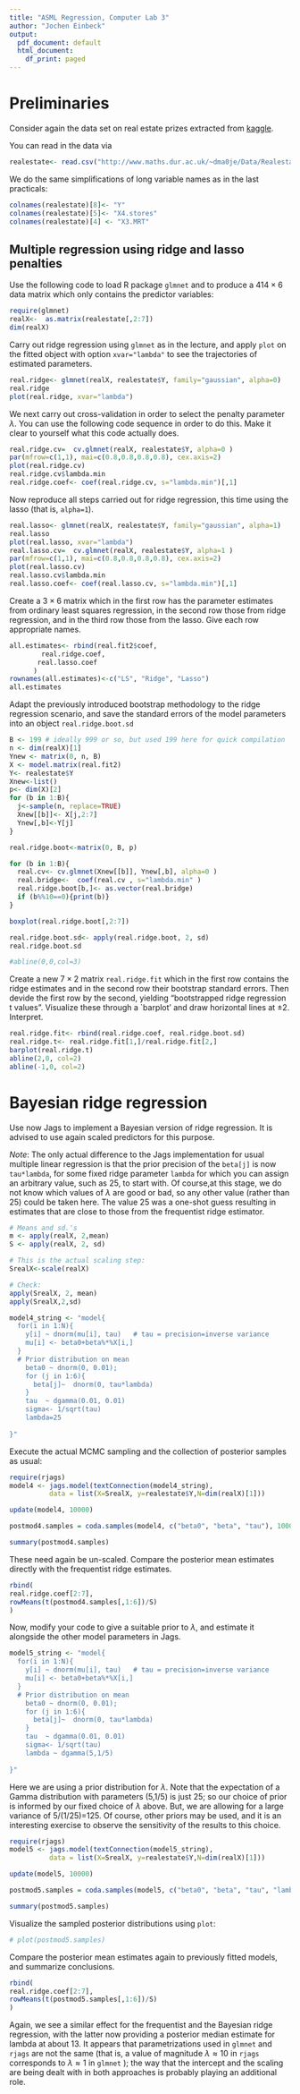 ---
title: "ASML Regression, Computer Lab 3"
author: "Jochen Einbeck"
output:
  pdf_document: default
  html_document:
    df_print: paged
---


# Preliminaries

Consider again the data set on real estate prizes extracted from  [kaggle](https://www.kaggle.com/quantbruce/real-estate-price-prediction/).

You can read in the data via

```{r}
realestate<- read.csv("http://www.maths.dur.ac.uk/~dma0je/Data/Realestate.csv", header=TRUE)
```

We do the same simplifications of long variable names as in the last practicals:

```{r}
colnames(realestate)[8]<- "Y"
colnames(realestate)[5]<- "X4.stores"
colnames(realestate)[4] <- "X3.MRT"
```

##  Multiple regression using ridge and lasso penalties

Use the following code to load R package `glmnet` and to produce a $414 \times 6$ data matrix which only contains the predictor variables:

```{r}
require(glmnet)
realX<-  as.matrix(realestate[,2:7])
dim(realX)
```

Carry out ridge regression using `glmnet` as in the lecture, and apply `plot` on the fitted object with option `xvar="lambda"` to see the trajectories of estimated parameters.

```{r}
real.ridge<- glmnet(realX, realestate$Y, family="gaussian", alpha=0)
real.ridge
plot(real.ridge, xvar="lambda")

```


We next carry out cross-validation in order to select the penalty parameter $\lambda$.  You can  use the following code sequence in order to do this. Make it clear to yourself what this code actually does.

```{r}
real.ridge.cv=  cv.glmnet(realX, realestate$Y, alpha=0 )
par(mfrow=c(1,1), mai=c(0.8,0.8,0.8,0.8), cex.axis=2)
plot(real.ridge.cv)
real.ridge.cv$lambda.min
real.ridge.coef<- coef(real.ridge.cv, s="lambda.min")[,1]
```

Now reproduce all steps carried out for ridge regression, this time using the lasso (that is, `alpha=1`).

```{r}
real.lasso<- glmnet(realX, realestate$Y, family="gaussian", alpha=1)
real.lasso
plot(real.lasso, xvar="lambda")
real.lasso.cv=  cv.glmnet(realX, realestate$Y, alpha=1 )
par(mfrow=c(1,1), mai=c(0.8,0.8,0.8,0.8), cex.axis=2)
plot(real.lasso.cv)
real.lasso.cv$lambda.min
real.lasso.coef<- coef(real.lasso.cv, s="lambda.min")[,1]

```

Create a $3 \times 6$ matrix which in the first row has the parameter estimates from ordinary least squares regression, in the second row those from ridge regression, and in the third row those from the lasso. Give each row appropriate names.



```{r}
all.estimates<- rbind(real.fit2$coef,
        real.ridge.coef,
       real.lasso.coef
      )
rownames(all.estimates)<-c("LS", "Ridge", "Lasso")
all.estimates
```


Adapt the previously introduced bootstrap methodology to the ridge regression scenario, and save the standard errors of the model parameters into an object `real.ridge.boot.sd`


```{r}
B <- 199 # ideally 999 or so, but used 199 here for quick compilation
n <- dim(realX)[1]
Ynew <- matrix(0, n, B)
X <- model.matrix(real.fit2)
Y<- realestate$Y
Xnew<-list()
p<- dim(X)[2]
for (b in 1:B){
  j<-sample(n, replace=TRUE)
  Xnew[[b]]<- X[j,2:7]
  Ynew[,b]<-Y[j]
}

real.ridge.boot<-matrix(0, B, p)

for (b in 1:B){
  real.cv<- cv.glmnet(Xnew[[b]], Ynew[,b], alpha=0 )
  real.bridge<-  coef(real.cv , s="lambda.min" )
  real.ridge.boot[b,]<- as.vector(real.bridge)
  if (b%%10==0){print(b)}
}

boxplot(real.ridge.boot[,2:7])

real.ridge.boot.sd<- apply(real.ridge.boot, 2, sd)
real.ridge.boot.sd

#abline(0,0,col=3)

```

Create a new $7 \times 2$ matrix `real.ridge.fit` which in the first row contains the ridge estimates and in the second row their bootstrap standard errors. Then devide the first row by the second, yielding "bootstrapped ridge regression t values". Visualize these through a `barplot' and draw horizontal lines at $\pm 2$. Interpret.

```{r}
real.ridge.fit<- rbind(real.ridge.coef, real.ridge.boot.sd)
real.ridge.t<- real.ridge.fit[1,]/real.ridge.fit[2,]
barplot(real.ridge.t)
abline(2,0, col=2)
abline(-1,0, col=2)
```






# Bayesian ridge regression

Use now Jags to implement a Bayesian version of ridge regression. It is advised to use again scaled predictors for this purpose.

*Note*: The only actual difference to the Jags implementation for usual multiple linear regression is that the prior precision of the `beta[j]` is now `tau*lambda`, for some fixed ridge parameter `lambda` for which you can assign an arbitrary value, such as 25, to start with.  Of course,at this stage, we do not know which values of $\lambda$ are good or bad, so any other value (rather than 25) could be taken here.  The value 25 was a one-shot guess resulting in estimates that are close to those from the frequentist ridge estimator.

```{r}
# Means and sd.'s
m <- apply(realX, 2,mean)
S <- apply(realX, 2, sd)

# This is the actual scaling step:
SrealX<-scale(realX)

# Check:
apply(SrealX, 2, mean)
apply(SrealX,2,sd)

```


```{r}
model4_string <- "model{
  for(i in 1:N){
    y[i] ~ dnorm(mu[i], tau)   # tau = precision=inverse variance
    mu[i] <- beta0+beta%*%X[i,]
  }
  # Prior distribution on mean
    beta0 ~ dnorm(0, 0.01);
    for (j in 1:6){
      beta[j]~  dnorm(0, tau*lambda)
    }
    tau  ~ dgamma(0.01, 0.01)
    sigma<- 1/sqrt(tau)
    lambda=25
   
}"

```

Execute the actual MCMC sampling and the collection of posterior samples as usual:

```{r}
require(rjags)
model4 <- jags.model(textConnection(model4_string),
          data = list(X=SrealX, y=realestate$Y,N=dim(realX)[1]))

update(model4, 10000)

postmod4.samples = coda.samples(model4, c("beta0", "beta", "tau"), 10000)[[1]]

summary(postmod4.samples)

```

These need again be un-scaled. Compare the posterior mean estimates directly with the frequentist ridge estimates.

```{r}

rbind(
real.ridge.coef[2:7],
rowMeans(t(postmod4.samples[,1:6])/S)
)
```

Now, modify your code to give a suitable prior to $\lambda$, and estimate it alongside the other model parameters in Jags.

```{r}
model5_string <- "model{
  for(i in 1:N){
    y[i] ~ dnorm(mu[i], tau)   # tau = precision=inverse variance
    mu[i] <- beta0+beta%*%X[i,]
  }
  # Prior distribution on mean
    beta0 ~ dnorm(0, 0.01);
    for (j in 1:6){
      beta[j]~  dnorm(0, tau*lambda)
    }
    tau  ~ dgamma(0.01, 0.01)
    sigma<- 1/sqrt(tau)
    lambda ~ dgamma(5,1/5)
   
}"

```

Here we are using a prior distribution for $\lambda$. Note that the expectation of a Gamma distribution with parameters (5,1/5) is just 25; so our choice of prior is informed by our fixed choice of $\lambda$ above. But, we are allowing for a large variance of 5/(1/25)=125.
Of course, other priors may be used, and it is an interesting exercise to observe the sensitivity of the results to this choice.


```{r}
require(rjags)
model5 <- jags.model(textConnection(model5_string),
          data = list(X=SrealX, y=realestate$Y,N=dim(realX)[1]))

update(model5, 10000)

postmod5.samples = coda.samples(model5, c("beta0", "beta", "tau", "lambda"), 10000)[[1]]

summary(postmod5.samples)

```

Visualize the sampled posterior distributions using `plot`:

```{r}
# plot(postmod5.samples)
```

Compare the posterior mean estimates again to previously fitted models, and summarize conclusions.

```{r}
rbind(
real.ridge.coef[2:7],
rowMeans(t(postmod5.samples[,1:6])/S)
)
```

Again, we see a similar effect for the frequentist and the Bayesian ridge regression, with the latter now providing a posterior median estimate for lambda at about 13. It appears that parametrizations used in `glmnet` and `rjags` are not the same (that is, a value of magnitude $\lambda\approx 10$ in `rjags` corresponds to $\lambda \approx 1$ in `glmnet` );  the way that the intercept and the scaling are being dealt with in both approaches is probably playing  an additional role.







